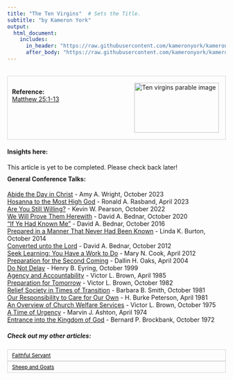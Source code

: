 ```yaml
---
title: "The Ten Virgins"  # Sets the Title.
subtitle: "by Kameron York"
output:
  html_document:
    includes:
      in_header: "https://raw.githubusercontent.com/kameronyork/kameronyork.github.io/main/parables/headers/ten-virgins-header.html"
      after_body: "https://raw.githubusercontent.com/kameronyork/kameronyork.github.io/main/parables/footer.html"
---
```

<br>
<div style="border: 1px solid lightgray; padding: 10px; overflow: hidden;">
<img src="https://raw.githubusercontent.com/kameronyork/kameronyork.github.io/main/docs/assets/ten-virgins.jpg" alt="Ten virgins parable image" style="float: right; width: 195px; height: 115px; padding: 5px;">
<br>
<h4 style="text-align: left; margin: 0;">Reference:</h4>
<p style="text-align: left; margin: 0;">
<a href="https://www.churchofjesuschrist.org/study/scriptures/nt/matt/25?lang=eng&id=1-13#p1" target="_blank">Matthew 25:1-13</a>
</p>
</div>

#### Insights here:

This article is yet to be completed. Please check back later!


<div style="margin-top: -10px;">
#### General Conference Talks:
<a href="https://www.churchofjesuschrist.org/study/general-conference/2023/10/12wright">Abide the Day in Christ</a> - Amy A. Wright, October 2023<br>
<a href="https://www.churchofjesuschrist.org/study/general-conference/2023/04/53rasband">Hosanna to the Most High God</a> - Ronald A. Rasband, April 2023<br>
<a href="https://www.churchofjesuschrist.org/study/general-conference/2022/10/33pearson">Are You Still Willing?</a> - Kevin W. Pearson, October 2022<br>
<a href="https://www.churchofjesuschrist.org/study/general-conference/2020/10/12bednar">We Will Prove Them Herewith</a> - David A. Bednar, October 2020<br>
<a href="https://www.churchofjesuschrist.org/study/general-conference/2016/10/if-ye-had-known-me">“If Ye Had Known Me”</a> - David A. Bednar, October 2016<br>
<a href="https://www.churchofjesuschrist.org/study/general-conference/2014/10/prepared-in-a-manner-that-never-had-been-known">Prepared in a Manner That Never Had Been Known</a> - Linda K. Burton, October 2014<br>
<a href="https://www.churchofjesuschrist.org/study/general-conference/2012/10/converted-unto-the-lord">Converted unto the Lord</a> - David A. Bednar, October 2012<br>
<a href="https://www.churchofjesuschrist.org/study/general-conference/2012/04/seek-learning-you-have-a-work-to-do">Seek Learning: You Have a Work to Do</a> - Mary N. Cook, April 2012<br>
<a href="https://www.churchofjesuschrist.org/study/general-conference/2004/04/preparation-for-the-second-coming">Preparation for the Second Coming</a> - Dallin H. Oaks, April 2004<br>
<a href="https://www.churchofjesuschrist.org/study/general-conference/1999/10/do-not-delay">Do Not Delay</a> - Henry B. Eyring, October 1999<br>
<a href="https://www.churchofjesuschrist.org/study/general-conference/1985/04/agency-and-accountability">Agency and Accountability</a> - Victor L. Brown, April 1985<br>
<a href="https://www.churchofjesuschrist.org/study/general-conference/1982/10/preparation-for-tomorrow">Preparation for Tomorrow</a> - Victor L. Brown, October 1982<br>
<a href="https://www.churchofjesuschrist.org/study/general-conference/1981/10/relief-society-in-times-of-transition">Relief Society in Times of Transition</a> - Barbara B. Smith, October 1981<br>
<a href="https://www.churchofjesuschrist.org/study/general-conference/1981/04/our-responsibility-to-care-for-our-own">Our Responsibility to Care for Our Own</a> - H. Burke Peterson, April 1981<br>
<a href="https://www.churchofjesuschrist.org/study/general-conference/1975/10/an-overview-of-church-welfare-services">An Overview of Church Welfare Services</a> - Victor L. Brown, October 1975<br>
<a href="https://www.churchofjesuschrist.org/study/general-conference/1974/04/a-time-of-urgency">A Time of Urgency</a> - Marvin J. Ashton, April 1974<br>
<a href="https://www.churchofjesuschrist.org/study/general-conference/1972/10/entrance-into-the-kingdom-of-god">Entrance into the Kingdom of God</a> - Bernard P. Brockbank, October 1972<br>



##### Check out my other articles:

<link rel="stylesheet" href="https://kameronyork.github.io/scripting/themify-icons/themify-icons.css">
<div class="container">
<div class="row">
<div class="col-12 text-md-left">
<nav class="pagination mt-3">
<a class="nav nav-prev" href="https://www.kameronyork.com/parables/faithful-servant.html" style="background-color: transparent; color: black; padding: 5px 10px; border: 1px solid lightgray; cursor: pointer; white-space: nowrap; font-size: 12px; display: flex; align-items: center;" 
onmouseover="this.style.backgroundColor='lightgray';" 
onmouseout="this.style.backgroundColor='transparent';" 
onmousedown="this.style.backgroundColor='gray';" 
onmouseup="this.style.backgroundColor='lightgray';">
<i class="ti-arrow-left mr-2"></i>
<span style="display: none;" class="d-md-inline-block">Faithful Servant</span>
<span style="display: inline-block;" class="d-md-none">Faithful Servant</span>
</a>
<a class="nav nav-next ml-3" href="https://www.kameronyork.com/parables/sheep-and-goats.html" style="background-color: transparent; color: black; padding: 5px 10px; border: 1px solid lightgray; cursor: pointer; white-space: nowrap; font-size: 12px; display: flex; align-items: center;" 
onmouseover="this.style.backgroundColor='lightgray';" 
onmouseout="this.style.backgroundColor='transparent';" 
onmousedown="this.style.backgroundColor='gray';" 
onmouseup="this.style.backgroundColor='lightgray';">
<span style="display: none;" class="d-md-inline-block">Sheep and Goats</span>
<span style="display: inline-block;" class="d-md-none">Sheep and Goats</span>
<i class="ti-arrow-right ml-2"></i>
</a>
</nav>
</div>
</div>
</div>